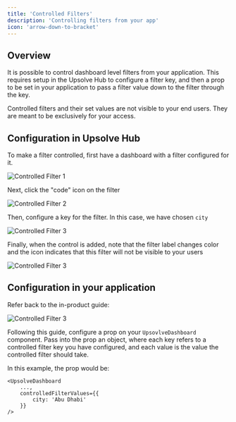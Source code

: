 ```yaml
---
title: 'Controlled Filters'
description: 'Controlling filters from your app'
icon: 'arrow-down-to-bracket'
---
```


## Overview

It is possible to control dashboard level filters from your application. This requires setup in the Upsolve Hub to configure a filter key, and then a prop to be set in your application to pass a filter value down to the filter through the key.

Controlled filters and their set values are not visible to your end users. They are meant to be exclusively for your access.

## Configuration in Upsolve Hub

To make a filter controlled, first have a dashboard with a filter configured for it.

![Controlled Filter 1](/images/filters/controlled-filters-1.png)

Next, click the "code" icon on the filter

![Controlled Filter 2](/images/filters/controlled-filters-2.png)

Then, configure a key for the filter. In this case, we have chosen `city`

![Controlled Filter 3](/images/filters/controlled-filters-3.png)

Finally, when the control is added, note that the filter label changes color and the icon indicates that this filter will not be visible to your users

![Controlled Filter 3](/images/filters/controlled-filters-4.png)

## Configuration in your application

Refer back to the in-product guide:

![Controlled Filter 3](/images/filters/controlled-filters-3.png)

Following this guide, configure a prop on your `UpsovlveDashboard` component. Pass into the prop an object, where each key refers to a controlled filter key you have configured, and each value is the value the controlled filter should take.

In this example, the prop would be:
```
<UpsolveDashboard
    ...,
    controlledFilterValues={{
        city: 'Abu Dhabi'
    }}
/>
```
